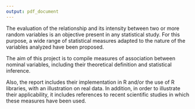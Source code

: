```yaml
---
output: pdf_document
---
```


The evaluation of the relationship and its intensity between two or more random variables is an objective present in any statistical study. For this purpose, a wide range of statistical measures adapted to the nature of the variables analyzed have been proposed.  

The aim of this project is to compile measures of association between nominal variables, including their theoretical definition and statistical inference.    

Also, the report includes their implementation in R and/or the use of R libraries, with an illustration on real data. In addition, in order to illustrate their applicability, it includes references to recent scientific studies in which these measures have been used. 
